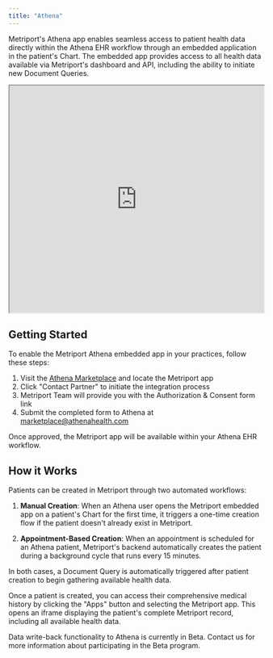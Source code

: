 ```yaml
---
title: "Athena"
---
```


Metriport's Athena app enables seamless access to patient health data directly within the Athena EHR workflow through an embedded application in the patient's Chart. The embedded app provides access to all health data available via Metriport's dashboard and API, including the ability to initiate new Document Queries.

<iframe
  src="https://www.loom.com/embed/02fd5591f3774e5f8caedb74e65e500a?sid=953c4b70-d1c8-4053-85c0-25d478c1ba1c"
  width="100%"
  height="450px"
></iframe>

## Getting Started

To enable the Metriport Athena embedded app in your practices, follow these steps:

1. Visit the [Athena Marketplace](https://marketplace.athenahealth.com/) and locate the Metriport app
2. Click "Contact Partner" to initiate the integration process
3. Metriport Team will provide you with the Authorization & Consent form link
4. Submit the completed form to Athena at marketplace@athenahealth.com

Once approved, the Metriport app will be available within your Athena EHR workflow.

## How it Works

Patients can be created in Metriport through two automated workflows:

1. **Manual Creation**: When an Athena user opens the Metriport embedded app on a patient's Chart for the first time, it triggers a one-time creation flow if the patient doesn't already exist in Metriport.

2. **Appointment-Based Creation**: When an appointment is scheduled for an Athena patient, Metriport's backend automatically creates the patient during a background cycle that runs every 15 minutes.

In both cases, a Document Query is automatically triggered after patient creation to begin gathering available health data.

Once a patient is created, you can access their comprehensive medical history by clicking the "Apps" button and selecting the Metriport app. This opens an iframe displaying the patient's complete Metriport record, including all available health data.

<Warning>
  Data write-back functionality to Athena is currently in
  Beta. Contact us for more information about participating
  in the Beta program.
</Warning>
